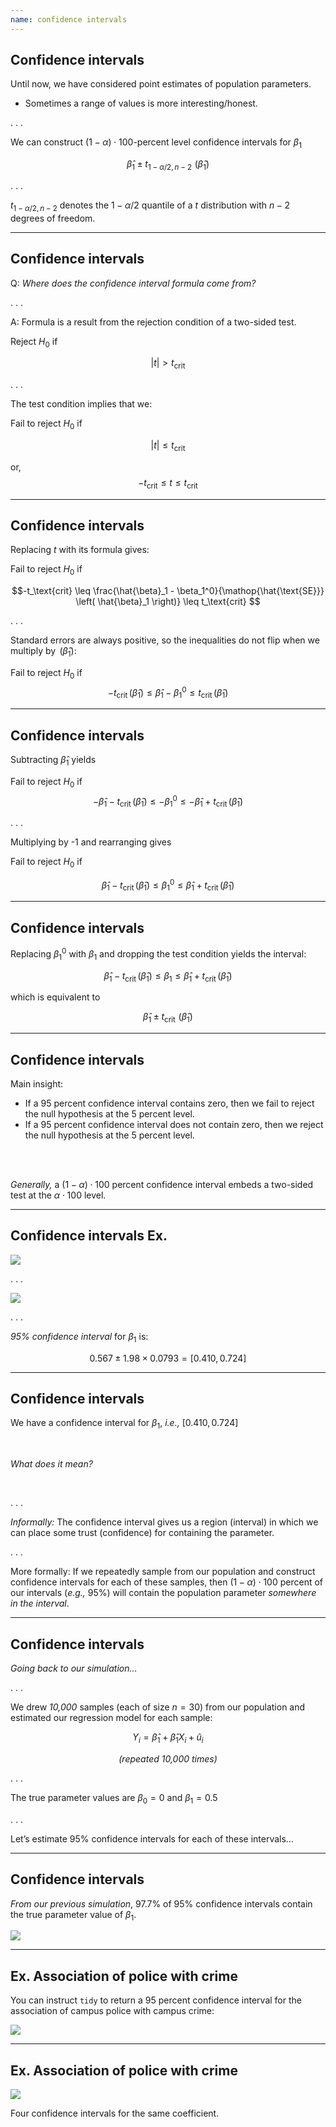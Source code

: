 ```yaml
---
name: confidence intervals
---
```


## Confidence intervals

Until now, we have considered [point estimates]{.note} of population parameters.

- Sometimes a range of values is more interesting/honest.

. . .

We can construct $(1-\alpha)\cdot100$-percent level confidence intervals for $\beta_1$

$$
\hat{\beta}_1 \pm t_{1-\alpha/2, n-2} \, \mathop{\hat{\text{SE}}} \left( \hat{\beta}_1 \right)
$$

. . .

$t_{1-\alpha/2,n-2}$ denotes the $1-\alpha/2$ quantile of a $t$ distribution with $n-2$ degrees of freedom.

---

## Confidence intervals

[Q:]{.note} _Where does the confidence interval formula come from?_

. . .

[A:]{.note} Formula is a result from the rejection condition of a two-sided test.

[Reject]{.hi-red} $H_0$ if 

$$
|t| > t_\text{crit}
$$

. . .

The test condition implies that we:

[Fail to reject]{.hii} $H_0$ if

$$
|t| \leq t_\text{crit}
$$


or,
$$
-t_\text{crit} \leq t \leq t_\text{crit}
$$

---

## Confidence intervals {data-visibility="uncounted"}

Replacing $t$ with its formula gives:

[Fail to reject]{.hii} $H_0$ if 

$$-t_\text{crit} \leq \frac{\hat{\beta}_1 - \beta_1^0}{\mathop{\hat{\text{SE}}} \left( \hat{\beta}_1 \right)} \leq t_\text{crit}
$$

. . .

Standard errors are always positive, so the inequalities do not flip when we multiply by $\mathop{\hat{\text{SE}}} \left( \hat{\beta}_1 \right)$:

[Fail to reject]{.hii} $H_0$ if 
$$
-t_\text{crit} \mathop{\hat{\text{SE}}} \left( \hat{\beta}_1 \right) \leq \hat{\beta}_1 - \beta_1^0\leq t_\text{crit} \mathop{\hat{\text{SE}}} \left( \hat{\beta}_1 \right)
$$


---

## Confidence intervals {data-visibility="uncounted"}

Subtracting $\hat{\beta}_1$ yields

[Fail to reject]{.hii} $H_0$ if 
$$
-\hat{\beta}_1 -t_\text{crit} \mathop{\hat{\text{SE}}} \left( \hat{\beta}_1 \right) \leq - \beta_1^0 \leq - \hat{\beta}_1 + t_\text{crit} \mathop{\hat{\text{SE}}} \left( \hat{\beta}_1 \right)
$$

. . .

Multiplying by -1 and rearranging gives

[Fail to reject]{.hii} $H_0$ if 

$$
\hat{\beta}_1 - t_\text{crit} \mathop{\hat{\text{SE}}} \left( \hat{\beta}_1 \right) \leq \beta_1^0 \leq \hat{\beta}_1 + t_\text{crit} \mathop{\hat{\text{SE}}} \left( \hat{\beta}_1 \right)
$$

---

## Confidence intervals {data-visibility="uncounted"}

Replacing $\beta_1^0$ with $\beta_1$ and dropping the test condition yields the interval:

$$
\hat{\beta}_1 - t_\text{crit} \mathop{\hat{\text{SE}}} \left( \hat{\beta}_1 \right) \leq \beta_1 \leq \hat{\beta}_1 + t_\text{crit} \mathop{\hat{\text{SE}}} \left( \hat{\beta}_1 \right)
$$

which is equivalent to 

$$
\hat{\beta}_1 \pm t_\text{crit} \, \mathop{\hat{\text{SE}}} \left( \hat{\beta}_1 \right)
$$

---

## Confidence intervals

[Main insight:]{.note} 

- If a 95 percent confidence interval contains zero, then we [fail to reject]{.hii} the null hypothesis at the 5 percent level.
- If a 95 percent confidence interval does not contain zero, then we [reject]{.hi-red} the null hypothesis at the 5 percent level.

<br>
<br>

_Generally,_ a $(1- \alpha) \cdot 100$ percent confidence interval embeds a two-sided test at the $\alpha \cdot 100$ level.

---

## Confidence intervals [Ex.]{.ex}

![](images/ci-reg-ex.png){fig-align="center"}

. . .

![](images/ci-df-ex.png){fig-align="center"}

. . .

[_95% confidence interval_]{.note} for $\beta_1$ is:

$$
0.567 \pm 1.98 \times 0.0793 = \left[ 0.410,\, 0.724 \right]
$$

---

## Confidence intervals

We have a confidence interval for $\beta_1$, *i.e.,* $\left[ 0.410,\, 0.724 \right]$

<br>

[_What does it mean?_]{.fragment}

<br>

. . .

[_Informally:_]{.note} The confidence interval gives us a region (interval) in which we can place some trust (confidence) for containing the parameter.

. . .

[More formally:]{.note} If we repeatedly sample from our population and construct confidence intervals for each of these samples, then $(1-\alpha) \cdot100$ percent of our intervals (*e.g.,* 95%) will contain the population parameter *somewhere in the interval*.

---

## Confidence intervals

[_Going back to our simulation..._]{.note}

. . .

We drew _10,000_ samples (each of size $n = 30$) from our population and estimated our regression model for each sample:

$$ 
Y_i = \hat{\beta}_1 + \hat{\beta}_1 X_i + \hat{u}_i
$$

<center>[_(repeated 10,000 times)_]{.note .small}</center>

. . .

The true parameter values are $\beta_0 = 0$ and $\beta_1 = 0.5$

. . .

Let's estimate 95% confidence intervals for each of these intervals...

---

## Confidence intervals

_From our previous simulation_, 97.7% of 95% confidence intervals contain the true parameter value of $\beta_1$.

![](images/sim-ci.png){fig-align="center"}

---

## [Ex.]{.ex} Association of police with crime

You can instruct `tidy` to return a 95 percent confidence interval for the association of campus police with campus crime:

![](images/ci-crime-ex.png){fig-align="center"}

---

## [Ex.]{.ex} Association of police with crime

![](images/ci-graph-ex.png){fig-align="center"}

Four confidence intervals for the same coefficient.